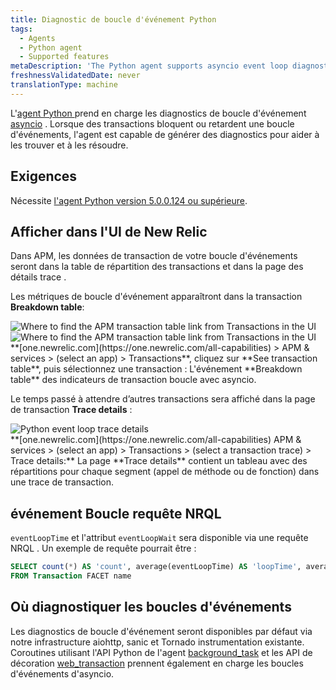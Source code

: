 ```yaml
---
title: Diagnostic de boucle d'événement Python
tags:
  - Agents
  - Python agent
  - Supported features
metaDescription: 'The Python agent supports asyncio event loop diagnostics, giving you insight into transactions delaying or blocking the completion of event loops.'
freshnessValidatedDate: never
translationType: machine
---
```


L&apos;[agent Python ](/docs/agents/python-agent/getting-started/introduction-new-relic-python)prend en charge les diagnostics de boucle d&apos;événement [asyncio](https://docs.python.org/3/library/asyncio.html) . Lorsque des transactions bloquent ou retardent une boucle d&apos;événements, l&apos;agent est capable de générer des diagnostics pour aider à les trouver et à les résoudre.

## Exigences

Nécessite [l&apos;agent Python version 5.0.0.124 ou supérieure](/docs/release-notes/agent-release-notes/python-release-notes).

## Afficher dans l&apos;UI de New Relic

Dans APM, les données de transaction de votre boucle d&apos;événements seront dans la table de répartition des transactions et dans la page des détails trace .

Les métriques de boucle d&apos;événement apparaîtront dans la transaction <DNT>**Breakdown table**</DNT>:

<img title="Find APM transaction table" alt="Where to find the APM transaction table link from Transactions in the UI" src="/images/apm_screenshot-full_find-apm-transaction-table.webp" />

<img title="Find APM transaction table" alt="Where to find the APM transaction table link from Transactions in the UI" src="/images/apm_screenshot-crop_transaction-table-breakdown.webp" />

<figcaption>
  <DNT>**[one.newrelic.com](https://one.newrelic.com/all-capabilities) &gt; APM &amp; services &gt; (select an app) &gt; Transactions**</DNT>, cliquez sur <DNT>**See transaction table**</DNT>, puis sélectionnez une transaction : L&apos;événement <DNT>**Breakdown table**</DNT> des indicateurs de transaction boucle avec asyncio.
</figcaption>

Le temps passé à attendre d’autres transactions sera affiché dans la page de transaction <DNT>**Trace details**</DNT> :

<img title="python-event-loop-trace-details.png" alt="Python event loop trace details" src="/images/apm_screenshot-crop_transaction-breakdown-page.webp" />

<figcaption>
  <DNT>**[one.newrelic.com](https://one.newrelic.com/all-capabilities) APM &amp; services &gt; (select an app) &gt; Transactions &gt; (select a transaction trace) &gt; Trace details:**</DNT> La page <DNT>**Trace details**</DNT> contient un tableau avec des répartitions pour chaque segment (appel de méthode ou de fonction) dans une trace de transaction.
</figcaption>

## événement Boucle requête NRQL

`eventLoopTime` et l&apos;attribut `eventLoopWait` sera disponible via une requête NRQL . Un exemple de requête pourrait être :

```sql
SELECT count(*) AS 'count', average(eventLoopTime) AS 'loopTime', average(eventLoopWait) AS 'loopWait' 
FROM Transaction FACET name
```

## Où diagnostiquer les boucles d&apos;événements

Les diagnostics de boucle d&apos;événement seront disponibles par défaut via notre infrastructure aiohttp, sanic et Tornado instrumentation existante. Coroutines utilisant l&apos;API Python de l&apos;agent [background\_task](/docs/agents/python-agent/python-agent-api/background_task) et les API de décoration [web\_transaction](/docs/agents/python-agent/python-agent-api/webtransaction) prennent également en charge les boucles d&apos;événements d&apos;asyncio.